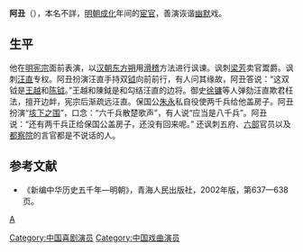 '''阿丑'''（{{bd|？年||？年|catIdx=H}}），本名不詳，[[明朝|明朝]][[成化|成化]]年间的[[宦官|宦官]]，善演诙谐[[幽默|幽默]]戏。

== 生平 ==
他在[[明宪宗|明宪宗]]面前表演，以[[汉朝|汉朝]][[东方朔|东方朔]]用[[滑稽|滑稽]]方法进行讽谏。讽刺[[梁芳|梁芳]]卖官鬻爵。讽刺[[汪直|汪直]]专权。阿丑扮演汪直手持双[[钺|钺]]向前前行，有人问其缘故，阿丑答说：“这双钺是[[王越_(明朝)|王越]]和[[陳鉞_(獻縣)|陈钺]]。”王越和陳鉞是和勾结汪直的边将。御史[[徐镛|徐镛]]等人弹劾汪直欺君枉法，擅开边衅，宪宗后渐疏远汪直。保国公[[朱永|朱永]]私自役使两千兵给他盖房子。阿丑扮演“[[垓下之围|垓下之围]]”，口念：“六千兵散楚歌声”，有人说“应当是八千兵”。阿丑说：“还有两千兵正给保国公盖房子，还没有回来呢。” 还讽刺五府、[[六部|六部]]官员以及[[都察院|都察院]]的言官都是不说话的人。

== 参考文献 ==
{{Reflist}}
*《新编中华历史五千年—明朝》，青海人民出版社，2002年版，第637—638页。

[[分类:明朝宦官|A]]
[[Category:中国喜剧演员|Category:中国喜剧演员]]
[[Category:中国戏曲演员|Category:中国戏曲演员]]